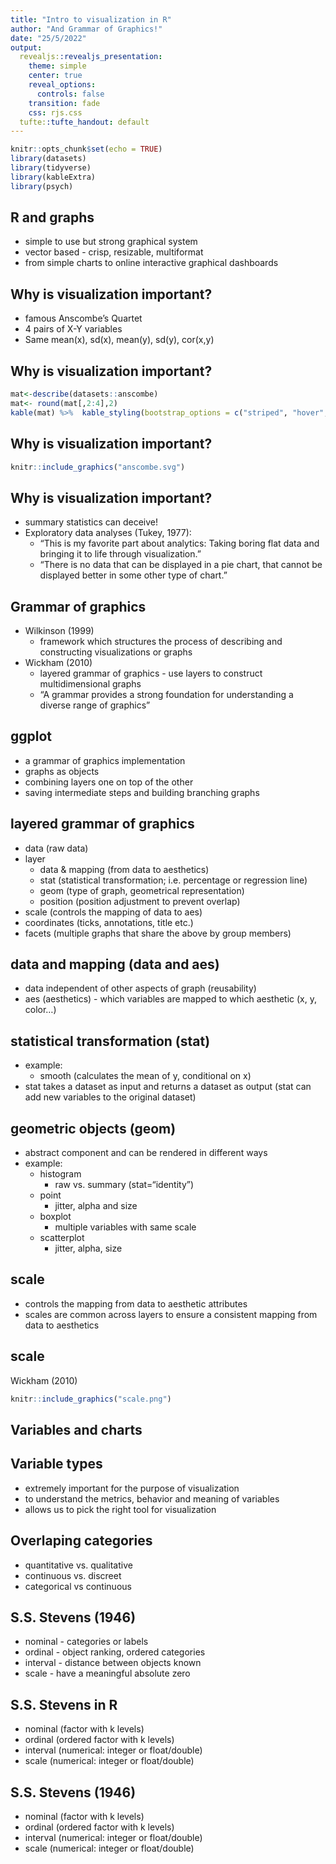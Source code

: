 ```yaml
---
title: "Intro to visualization in R"
author: "And Grammar of Graphics!"
date: "25/5/2022"
output:
  revealjs::revealjs_presentation:
    theme: simple
    center: true
    reveal_options:
      controls: false
    transition: fade
    css: rjs.css
  tufte::tufte_handout: default
---
```


```r
knitr::opts_chunk$set(echo = TRUE)
library(datasets)
library(tidyverse)
library(kableExtra)
library(psych)
```

## R and graphs

- simple to use but strong graphical system
- vector based - crisp, resizable, multiformat
- from simple charts to online interactive graphical dashboards

## Why is visualization important?

- famous Anscombe's Quartet
- 4 pairs of X-Y variables
- Same mean(x), sd(x), mean(y), sd(y), cor(x,y)

## Why is visualization important?

```r
mat<-describe(datasets::anscombe)
mat<- round(mat[,2:4],2)
kable(mat) %>%  kable_styling(bootstrap_options = c("striped", "hover", "condensed"), full_width = F)
```

## Why is visualization important?

```r
knitr::include_graphics("anscombe.svg")
```

## Why is visualization important?

- summary statistics can deceive!
- Exploratory data analyses (Tukey, 1977):
    - "This is my favorite part about analytics: Taking boring flat data and bringing it to life through visualization."
    - "There is no data that can be displayed in a pie chart, that cannot be displayed better in some other type of chart."

## Grammar of graphics

- Wilkinson (1999)
    - framework which structures the process of describing and constructing visualizations or graphs
- Wickham (2010)
    - layered grammar of graphics - use layers to construct multidimensional graphs
    - "A grammar provides a strong foundation for understanding a diverse range of graphics"

## ggplot

- a grammar of graphics implementation
- graphs as objects
- combining layers one on top of the other
- saving intermediate steps and building branching graphs

## layered grammar of graphics

- data (raw data)
- layer
    - data & mapping (from data to aesthetics)
    - stat (statistical transformation; i.e. percentage or regression line)
    - geom (type of graph, geometrical representation)
    - position (position adjustment to prevent overlap)
- scale (controls the mapping of data to aes)
- coordinates (ticks, annotations, title etc.)
- facets (multiple graphs that share the above by group members)

## data and mapping (data and aes)

- data independent of other aspects of graph (reusability)
- aes (aesthetics) - which variables are mapped to which aesthetic (x, y, color...)

## statistical transformation (stat)

- example: 
    - smooth (calculates the mean of y, conditional on x)
- stat takes a dataset as input and returns a dataset as output (stat can add new variables to the original dataset)

## geometric objects (geom)
- abstract component and can be rendered in different ways
- example: 
    - histogram
      - raw vs. summary (stat="identity")
    - point
      - jitter, alpha and size
    - boxplot
      - multiple variables with same scale
    - scatterplot
      - jitter, alpha, size
  
## scale
- controls the mapping from data to aesthetic attributes
- scales are common across layers to ensure a consistent mapping from data to aesthetics

## scale

Wickham (2010)

```r
knitr::include_graphics("scale.png")
```

## Variables and charts

## Variable types

- extremely important for the purpose of visualization
- to understand the metrics, behavior and meaning of variables 
- allows us to pick the right tool for visualization

## Overlaping categories

- quantitative vs. qualitative
- continuous vs. discreet
- categorical vs continuous

## S.S. Stevens (1946)

- nominal - categories or labels
- ordinal - object ranking, ordered categories
- interval - distance between objects known
- scale - have a meaningful absolute zero

## S.S. Stevens in R

- nominal (factor with k levels)
- ordinal (ordered factor with k levels)
- interval (numerical: integer or float/double)
- scale (numerical: integer or float/double)

## S.S. Stevens (1946)

- nominal (factor with k levels)
- ordinal (ordered factor with k levels)
- interval (numerical: integer or float/double)
- scale (numerical: integer or float/double)


